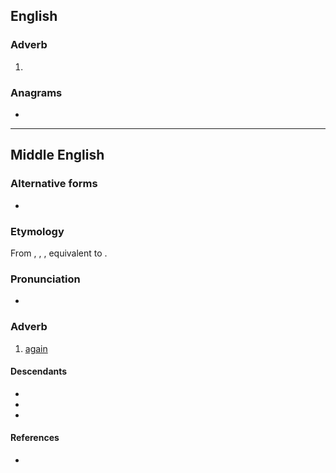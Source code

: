 ==English==

===Adverb===
{{en-adv|-}}

# {{obsolete spelling of|en|again}}

===Anagrams===
* {{anagrams|en|a=aagny|yagna}}

----

==Middle English==
<!--this Middle English entry was created using Template:new enm entry-->

===Alternative forms===
* {{alter|enm|again|ayain|ayen|anȝen}}

===Etymology===
From {{inh|enm|ang|āġēan}}, {{m|ang|onġēan}}, {{m|ang|onġeġn}}, equivalent to {{prefix|enm|a|gayn}}.

===Pronunciation===
* {{IPA|enm|/aˈɡɛi̯n/|/aˈjɛi̯n/|/aˈjeːn/}}

===Adverb===
{{head|enm|adverb}}

# [[again]]

====Descendants====
* {{desc|en|again}}
* {{desc|sco|again|alts=1}}
* {{desc|yol|agyne}}

====References====
* {{R:MED Online|entry=ayẹ̄n|pos=adv|id=MED3328}}